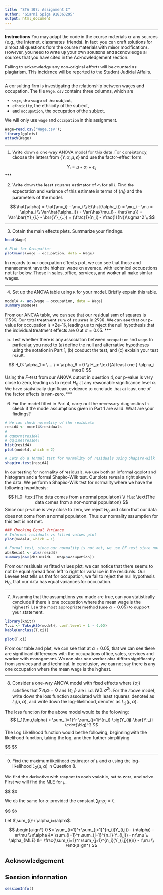 ```yaml
---
title: "STA 207: Assignment I"
author: "Gianni Spiga 918363295"
output: html_document
---
```

***

**Instructions** You may adapt the code in the course materials or any sources (e.g., the Internet, classmates, friends). In fact, you can craft solutions for almost all questions from the course materials with minor modifications. However, you need to write up your own solutions and acknowledge all sources that you have cited in the Acknowledgement section. 

Failing to acknowledge any non-original efforts will be counted as plagiarism. This incidence will be reported to the Student Judicial Affairs. 

*** 


A consulting firm is investigating the relationship between wages and occupation. The file `Wage.csv` contains three columns, which are 

  - `wage`, the wage of the subject,
  - `ethnicity`, the ethnicity of the subject,
  - and `occupation`, the occupation of the subject. 
  
We will only use `wage` and `occupation` in this assignment. 


```r
Wage=read.csv('Wage.csv');
library(gplots)
attach(Wage)
```


***

(1) Write down a one-way ANOVA model for this data. For consistency, choose the letters from $\{Y,\alpha, \mu, \epsilon\}$ and use the factor-effect form. 

$$
Y_i = \mu + \alpha_i + \epsilon_{ij}
$$
***

(2)  Write down the least squares estimator of $\alpha_i$ for all $i$. Find the expectation and variance of this estimate in terms of $\{n_i\}$ and the parameters of the model. 

$$
\hat{\alpha} = \hat{\mu_i} - \mu_i \\
E(\hat{\alpha_i}) = \mu_i - \mu = \alpha_i \\ 
Var(\hat{\alpha_i}) = Var(\hat{\mu_i} - \hat{\mu}) = Var(\bar{Y}_{i.} - \bar{Y}_{..}) = (\frac{1}{n_i} - \frac{1}{N})\sigma^2 \\
$$

*** 

(3) Obtain the main effects plots. Summarize your findings.

```r
head(Wage)

# Plot for Occupation
plotmeans(wage ~ occupation, data = Wage)
```

In regards to our occupation effects plot, we can see that those and management have the highest wage on average, with technical occupations not far below. Those in sales, office, services, and worker all make similar wages. 

*** 


(4) Set up the ANOVA table using `R` for your model. Briefly explain this table.

```r
model4 <- aov(wage ~ occupation, data = Wage)
summary(model4)
```

From our ANOVA table, we can see that our residual sum of squares is 11539. Our total treatment sum of squares is 2538. We can see that our p-value for occupation is <2e-16, leading us to reject the null hypothesis that the individual treatment effects are 0 at $\alpha = 0.05$. 
*** 


(5) Test whether there is any association between `occupation` and `wage`. In particular, you need to (a) define the null and alternative hypotheses using the notation in Part 1, (b) conduct the test, and (c) explain your test result. 

$$
H_0: \alpha_1 =  \ ... \ = \alpha_6 = 0 \\ 
H_a: \text{At least one } \alpha_i \neq 0
$$
Using the $F$-test from our ANOVA output in question 4, our p-value is very close to zero, leading us to reject $H_0$ at any reasonable significance level $\alpha$. We have statistically significant evidence to conclude that at least one of the factor effects is non-zero. 
*** 

(6) For the model fitted in Part 4, carry out the necessary diagnostics to check if the model assumptions given in Part 1 are valid. What are your findings?

```r
# We can check normality of the residuals
resid4 <- model4$residuals
# 
# qqnorm(resid4)
# qqline(resid4)
hist(resid4)
plot(model4, which = 2)

# Lets do a formal test for normality of residuals using Shapiro-Wilk
shapiro.test(resid4)
```
In our testing for normality of residuals, we use both an informal qqplot and histogram and a formal Shapiro-Wilk test. Our plots reveal a right skew in the data. We perform a Shapiro-Wilk test for normality where we have the following hypothesis:

$$
H_0: \text{The data comes from a normal population} \\
H_a: \text{The data comes from a non-normal population}
$$
Since our p-value is very close to zero, we reject $H_0$ and claim that our data does not come from a normal population. Thus our normality assumption for this test is not met. 

```r
### Checking Equal Variance
# Informal residuals vs fitted values plot
plot(model4, which = 1)

# Formal test, since our normality is not met, we use BF test since normality is not met
absResid4 <- abs(resid4)
summary(aov(absResid4 ~ Wage$occupation))
```
From our residuals vs fitted values plot, we can notice that there seems to not be equal spread from left to right for variance in the residuals. Our Levene test tells us that for occupation, we fail to reject the null hypothesis $H_0$, that our data has equal variances for occupation. 

*** 
	
(7) Assuming that the assumptions you made are true, can you statistically conclude if there is one occupation where the mean wage is the highest? Use the most appropriate method (use $\alpha=0.05$) to support your statement.

```r
library(knitr)
T.ci <- TukeyHSD(model4, conf.level = 1 - 0.05)
kable(unclass(T.ci))

plot(T.ci)
```

From our table and plot, we can see that at $\alpha = 0.05$, that we can see there are significant differences with the occupations office, sales, services and worker with management. We can also see worker also differs significantly from services and and technical. In conclusion, we can not say there is any one occupation where the mean wage is the highest. 

*** 


(8) Consider a one-way ANOVA model with fixed effects 
\begin{equation}\label{eqn:anova}
Y_{i,j}=\mu + \alpha_i+ \epsilon_{i,j}, \ j=1,\ldots, n_i, i =1,\ldots, r,
\end{equation}
where $\{ \alpha_i\}$ satisfies that $\sum_{i} n_i \alpha_i=0$ and $\{\epsilon_{i,j}\}$ are i.i.d. $N(0,\sigma^2)$.  For the above model, write down the loss function associated with least squares, denoted as $L_1(\mu,\alpha)$, and write down the log-likelihood, denoted as $L_2(\mu,\alpha)$.

The loss function for the above model would be the following:
$$
L_1(\mu,\alpha)  = \sum_{i=1}^r \sum_{j=1}^{n_i} \big(Y_{ij}-\bar{Y}_{i \cdot}\big)^2
$$
The Log Likelihood function would be the following, beginning with the likelihood function, taking the log, and then further simplifying. 

$$
\begin{align*}
l_2(\mu,\alpha,\sigma) &= \prod_{i=1}^r \prod_{j=1}^{n_i} \frac{1}{\sqrt{2\pi \sigma^2} } \exp\left[-\frac{ (Y_{i,j} - \mu-\alpha_i)^2}{2\sigma^2}\right] \\ 

l_2(\mu,\alpha,\sigma) &=  \left\{ (\frac{1}{2\pi \sigma^2})^{n/2} \exp\left[-\frac{ \sum_{i=1}^r \sum_{j=1}^{n_i}(Y_{i,j} - \mu-\alpha_i)^2}{2\sigma^2} \right]  \right\} \\ 

L_2(\mu,\alpha,\sigma) &= \log\left\{ (\frac{1}{2\pi \sigma^2})^{-n/2} \exp\left[-\frac{ \sum_{i=1}^r \sum_{j=1}^{n_i} (Y_{i,j} - \mu-\alpha_i)^2}{2\sigma^2} \right]  \right\} \\ 

L_2(\mu,\alpha,\sigma) &= \log\left\{(\frac{1}{2\pi \sigma^2})^{-n/2} \right\}  + \log\left\{\exp\left[-\frac{ \sum_{i=1}^r \sum_{j=1}^{n_i} (Y_{i,j} - \mu-\alpha_i)^2}{2\sigma^2} \right]  \right\} \\

L_2(\mu,\alpha,\sigma) &= -\frac{n}{2}\log(2\pi \sigma^2) - \frac{1}{2\sigma^2}\left[ \sum_{i=1}^r \sum_{j=1}^{n_i} (Y_{i,j} - \mu-\alpha_i)^2 \right] \\

L_2(\mu,\alpha,\sigma) &= -\frac{n}{2}\log(2\pi) -\frac{n}{2}\log(\sigma^2) - \frac{1}{2\sigma^2}\left[ \sum_{i=1}^r \sum_{j=1}^{n_i}(Y_{i,j} - \mu-\alpha_i)^2 \right] \\

\end{align*}
$$

***

(9) Find the maximum likelihood estimator of $\mu$ and $\alpha$ using the log-likelihood $L_2(\mu,\alpha)$ in Question 8.

We find the derivative with respect to each variable, set to zero, and solve. First we will find the MLE for $\mu$.

$$
\begin{align*}
\frac{\partial L_2}{\partial \mu} L_2(\mu,\alpha,\sigma) &=  \frac{1}{\sigma^2}\sum_{i=1}^r \sum_{j=1}^{n_i}(Y_{i,j} - \mu-\alpha_i) \\

0 &=  \frac{1}{\sigma^2}\left[\sum_{i=1}^r \sum_{j=1}^{n_i}(Y_{i,j} -\alpha_i) - nr\mu \right] \\

0 &=  \sum_{i=1}^r \sum_{j=1}^{n_i}(Y_{i,j} -\alpha_i) - nr\mu \\

\mu_{MLE} &=  \frac{\sum_{i=1}^r \sum_{j=1}^{n_i}(Y_{i,j} -\alpha_i)}{nr} \\
\end{align*}
$$

We do the same for $\alpha$, provided the constant $\sum_{i} n_i \alpha_i=0$.

$$
\begin{align*}
\frac{\partial L_2}{\partial \alpha} L_2(\mu,\alpha,\sigma) &=  \frac{1}{\sigma^2}\sum_{i=1}^r \sum_{j=1}^{n_i}(Y_{i,j} - \mu-\alpha_i) \\

0 &= \frac{1}{\sigma^2}\left[\sum_{i=1}^r \sum_{j=1}^{n_i}(Y_{i,j} -\alpha_i) - n\mu \right] \\

0 &= \sum_{i=1}^r \sum_{j=1}^{n_i}(Y_{i,j}) - (n \sum_{i=1}^r\alpha_i) - nr\mu \\
\end{align*}
$$

Let $\sum_{i}^r \alpha_i=\alpha$.

$$
\begin{align*}
0 &= \sum_{i=1}^r \sum_{j=1}^{n_i}(Y_{i,j}) - (n\alpha) - nr\mu \\
n\alpha &= \sum_{i=1}^r \sum_{j=1}^{n_i}(Y_{i,j}) - nr\mu \\
\alpha_{MLE} &= \frac{\sum_{i=1}^r \sum_{j=1}^{n_i}(Y_{i,j})}{n} - r\mu \\
\end{align*}
$$

## Acknowledgement {-}

## Session information {-}
```r
sessionInfo()
```